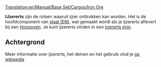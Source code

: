 [[Translation:en/Manual/Base Set/Cargos/Iron Ore]]

{{Page:nl/Manual/Base Set/Cargos/Goederen|name=IJzererts
|image=IronOre.png
|geproduceerd=[[en/Manual/Base Set/Industries/Iron Ore Mine]]
|geaccepteerd=[[en/Manual/Base Set/Industries/Steel Mill]]
}}

'''IJzererts''' zijn de rotsen waaruit ijzer onttrokken kan worden. Het is de hoofdcomponent van [[en/Manual/Base Set/Cargos/Steel|staal (EN)]], wat gemaakt wordt als je ijzererts aflevert bij een [[en/Manual/Base Set/Industries/Steel Mill|Hoogoven]]. Je kunt ijzererts vinden in een [[en/Manual/Base Set/Industries/Iron Ore Mine|ijzererts mijn]].

==Achtergrond==
Meer informatie over ijzererts, het delven en het gebruik vind je [https://www.wikipedia.org/wiki/Nl:IJzererts op wikipedia]